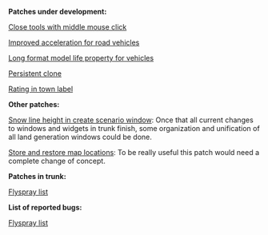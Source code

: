 '''Patches under development:'''

[http://www.tt-forums.net/viewtopic.php?f=33&t=44853 Close tools with middle mouse click]

[http://www.tt-forums.net/viewtopic.php?f=33&t=44714 Improved acceleration for road vehicles]

[http://www.tt-forums.net/viewtopic.php?f=33&t=44544 Long format model life property for vehicles]

[http://www.tt-forums.net/viewtopic.php?f=33&t=44853 Persistent clone]

[http://www.tt-forums.net/viewtopic.php?f=33&t=42598 Rating in town label]


'''Other patches:'''

[http://www.tt-forums.net/viewtopic.php?f=33&t=41446 Snow line height in create scenario window]: Once that all current changes to windows and widgets in trunk finish, some organization and unification of all land generation windows could be done.

[http://www.tt-forums.net/viewtopic.php?f=33&t=42556 Store and restore map locations]: To be really useful this patch would need a complete change of concept.


'''Patches in trunk:'''

[http://bugs.openttd.org/?do=index&project=1&type%5B0%5D=4&sev%5B0%5D=&pri%5B0%5D=&due%5B0%5D=&cat%5B0%5D=&status%5B0%5D=closed&percent%5B0%5D=&opened=Terkhen&reported%5B0%5D= Flyspray list]


'''List of reported bugs:'''

[http://bugs.openttd.org/?do=index&project=1&type%5B0%5D=1&sev%5B0%5D=&pri%5B0%5D=&due%5B0%5D=&cat%5B0%5D=&status%5B0%5D=&percent%5B0%5D=&opened=Terkhen&reported%5B0%5D= Flyspray list]